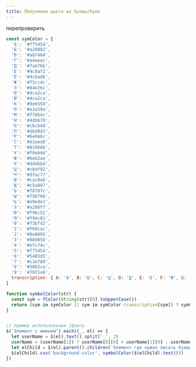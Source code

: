 ```yaml
---
title: Получение цвета из буквы/букв
---
```


перепроверить

```js
const symColor = {
  'А': '#ff5454',
  'Б': '#a28882',
  'В': '#ab7464',
  'Г': '#a4aeac',
  'Д': '#7a676b',
  'Е': '#4c8af2',
  'Ё': '#4cbad6',
  'Ж': '#f5cc4c',
  'З': '#84e26c',
  'И': '#4ca2ca',
  'Й': '#4ca2ca',
  'К': '#9e6558',
  'Л': '#e1e59a',
  'М': '#ff8b4c',
  'Н': '#4db679',
  'О': '#cbcb44',
  'П': '#dbd9d3',
  'Р': '#6e666c',
  'С': '#d1eea8',
  'Т': '#81868b',
  'У': '#f0eb4d',
  'Ф': '#6e62ae',
  'Х': '#dddbbd',
  'Ц': '#cbdf92',
  'Ч': '#dfac77',
  'Ш': '#cac0ab',
  'Щ': '#c5a897',
  'Ъ': '#78787c',
  'Ы': '#756766',
  'Ь': '#e9e9e1',
  'Э': '#a286ff',
  'Ю': '#f9bc52',
  'Я': '#f94c81',
  '0': '#73bfd2',
  '1': '#f69cac',
  '2': '#8e8695',
  '3': '#88d05b',
  '4': '#efc74c',
  '5': '#ff5454',
  '6': '#5485d5',
  '7': '#c3ef89',
  '8': '#50b2ca',
  '9': '#7871a8',
  transcription: { A: 'А', B: 'Б', C: 'Ц', D: 'Д', E: 'Е', F: 'Ф', G: 'Г', H: 'Х', I: 'И', J: 'Ж', K: 'К', L: 'Л', M: 'М', N: 'Н', O: 'О', P: 'П', Q: 'Ю', R: 'Р', S: 'С', T: 'Т', U: 'У', V: 'В', W: 'В', X: 'Х', Y: 'Ю', Z: 'З' }
}

function symbolColor(str) {
  const sym = fColor(String(str)[0].toUpperCase())
  return (sym in symColor || sym in symColor.transcription[sym]) ? symColor[sym] ?? symColor.transcription[sym] : '#222222'
}


// пример использования jQuery
$('Элемент с именем').each((_, el) => {
  let userName = $(el).text().split(' ', 2)
  userName = (userName[1]) ? userName[0][0] + userName[1][0] : userName[0][0]
  let elChild = $(el).parent().children('Элемент где нужно писать буквы и закрашивать фон').text(userName)
  $(elChild).css('background-color', symbolColor($(elChild).text()))
})
```